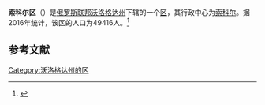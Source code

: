 {{Infobox Settlement
| official_name = 索科尔区
| native_name = Сокольский район
| image_flag =  Flag of Sokol (Vologda oblast).png
| image_shield =  Gerb-Sokolsky-region.gif
| image_map =  Location of Sokolsky District (Vologda Oblast).svg
| settlement_type = [[区_(苏联)|区]]
| subdivision_type = [[国家|国家]]
| subdivision_type1 = [[州_(俄罗斯)|州]]
| subdivision_name = {{RUS}}
| subdivision_name1 = [[沃洛格达州|沃洛格达州]]
| seat_type = 行政中心
| seat = [[索科尔|索科尔]]
| population_as_of=2016
| population_footnotes = <ref name=stat />
| population_total = 49416
| timezone = [[莫斯科时间|MSK]]
| utc_offset = +3
}}
'''索科尔区'''（{{lang-ru|Сокольский район}}）是[[俄罗斯联邦|俄罗斯联邦]][[沃洛格达州|沃洛格达州]]下辖的一个[[区_(苏联)|区]]，其行政中心为[[索科尔|索科尔]]。据2016年统计，该区的人口为49416人。<ref name=stat>{{cite web | url = http://www.gks.ru/free_doc/doc_2016/bul_dr/mun_obr2016.rar | title = Численность населения Российской Федерации по муниципальным образованиям на 1 января 2016 года | language = ru | access-date = 2016-12-21 | archive-date = 2019-05-13 | archive-url = https://web.archive.org/web/20190513150350/http://www.gks.ru/free_doc/doc_2016/bul_dr/mun_obr2016.rar | dead-url = no }}</ref>

== 参考文献 ==
{{reflist}}

{{Russia-stub}}

[[Category:沃洛格达州的区|Category:沃洛格达州的区]]